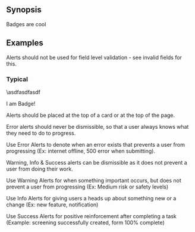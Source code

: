 
## Synopsis

Badges are cool

## Examples

Alerts should not be used for field level validation - see invalid fields for this.

### Typical

\asdfasdfasdf

<Badge>
  I am Badge!
</Badge>

Alerts should be placed at the top of a card or at the top of the page.

Error alerts should never be dismissible, so that a user always knows what they need to do to progress.

Use Error Alerts to denote when an error exists that prevents a user from progressing (Ex: internet offline, 500 error when submitting).

Warning, Info & Success alerts can be dismissible as it does not prevent a user from doing their work.

Use Warning Alerts for when something important occurs, but does not prevent a user from progressing (Ex: Medium risk or safety levels)

Use Info Alerts for giving users a heads up about something new or a change (Ex: new feature, notification)

Use Success Alerts for positive reinforcement after completing a task (Example: screening successfully created, form 100% complete)
